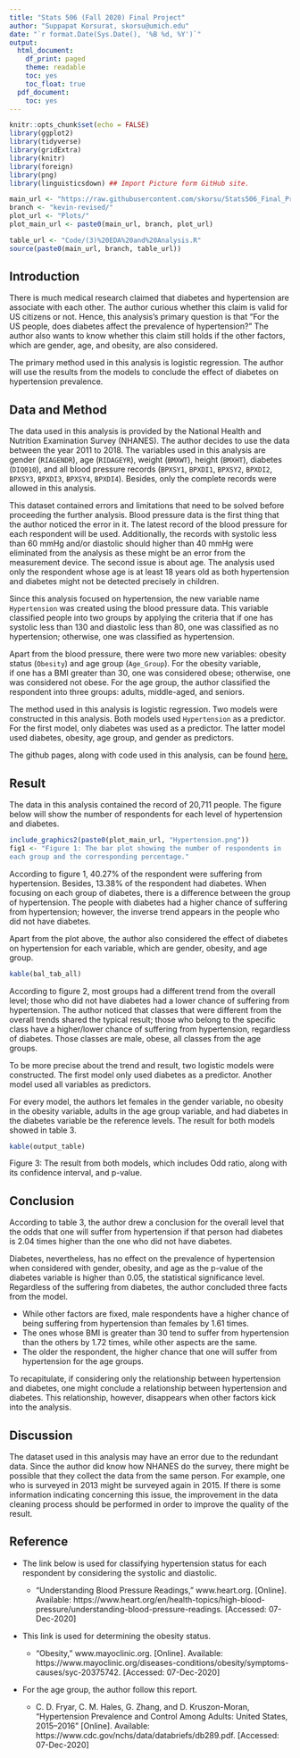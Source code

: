 ```yaml
---
title: "Stats 506 (Fall 2020) Final Project"
author: "Suppapat Korsurat, skorsu@umich.edu"
date: "`r format.Date(Sys.Date(), '%B %d, %Y')`"
output:
  html_document:
    df_print: paged
    theme: readable
    toc: yes
    toc_float: true
  pdf_document:
    toc: yes
---
```


```r
knitr::opts_chunk$set(echo = FALSE)
library(ggplot2)
library(tidyverse)
library(gridExtra)
library(knitr)
library(foreign)
library(png)
library(linguisticsdown) ## Import Picture form GitHub site.
```


```r
main_url <- "https://raw.githubusercontent.com/skorsu/Stats506_Final_Project/"
branch <- "kevin-revised/"
plot_url <- "Plots/"
plot_main_url <- paste0(main_url, branch, plot_url)
```

```r
table_url <- "Code/(3)%20EDA%20and%20Analysis.R"
source(paste0(main_url, branch, table_url))
```

## Introduction
There is much medical research claimed that diabetes and hypertension are 
associate with each other. The author curious whether this claim is valid 
for US citizens or not. Hence, this analysis's primary question is that 
"For the US people, does diabetes affect the prevalence of hypertension?" 
The author also wants to know whether this claim still holds if the other 
factors, which are gender, age, and obesity, are also considered.

The primary method used in this analysis is logistic regression. The author 
will use the results from the models to conclude the effect of diabetes on 
hypertension prevalence. 

## Data and Method
The data used in this analysis is provided by the National Health and 
Nutrition Examination Survey (NHANES). The author decides to use the data 
between the year 2011 to 2018. The variables used in this analysis are 
gender (`RIAGENDR`), age (`RIDAGEYR`), weight (`BMXWT`), height (`BMXHT`), 
diabetes (`DIQ010`), and all blood pressure records (`BPXSY1`, `BPXDI1`, 
`BPXSY2`, `BPXDI2`, `BPXSY3`, `BPXDI3`, `BPXSY4`, `BPXDI4`). Besides, 
only the complete records were allowed in this analysis.

This dataset contained errors and limitations that need to be solved before 
proceeding the further analysis. Blood pressure data is the first thing that 
the author noticed the error in it. The latest record of the blood pressure 
for each respondent will be used. Additionally, the records with systolic less 
than 60 mmHg and/or diastolic should higher than 40 mmHg were eliminated from 
the analysis as these might be an error from the measurement device. The 
second issue is about age. The analysis used only the respondent whose age 
is at least 18 years old as both hypertension and diabetes might not be 
detected precisely in children. 

Since this analysis focused on hypertension, the new variable name 
`Hypertension` was created using the blood pressure data. This variable 
classified people into two groups by applying the criteria that if one has 
systolic less than 130 and diastolic less than 80, one was classified as no
hypertension; otherwise, one was classified as hypertension. 

Apart from the blood pressure, there were two more new variables: obesity 
status (`Obesity`) and age group (`Age_Group`). For the obesity variable,  
if one has a BMI greater than 30, one was considered obese; otherwise, 
one was considered not obese. For the age group, the author classified the
respondent into three groups: adults, middle-aged, and seniors.

The method used in this analysis is logistic regression. Two models were 
constructed in this analysis. Both models used `Hypertension` as a predictor. 
For the first model, only diabetes was used as a predictor. The latter model 
used diabetes, obesity, age group, and gender as predictors. 

The github pages, along with code used in this analysis, can be found [here.](https://github.com/skorsu/Stats506_Final_Project)

## Result

The data in this analysis contained the record of 20,711 people. The figure 
below will show the number of respondents for each level of hypertension and 
diabetes.

```r
include_graphics2(paste0(plot_main_url, "Hypertension.png"))
fig1 <- "Figure 1: The bar plot showing the number of respondents in 
each group and the corresponding percentage."
```

According to figure 1, 40.27% of the respondent were suffering from 
hypertension. Besides, 13.38% of the respondent had diabetes. When focusing 
on each group of diabetes, there is a difference between the group of 
hypertension. The people with diabetes had a higher chance of suffering from 
hypertension; however, the inverse trend appears in the people who did not 
have diabetes.

Apart from the plot above, the author also considered the effect of diabetes 
on hypertension for each variable, which are gender, obesity, and age group. 

```r
kable(bal_tab_all)
```

According to figure 2, most groups had a different trend from the overall 
level; those who did not have diabetes had a lower chance of suffering from 
hypertension. The author noticed that classes that were different from the 
overall trends shared the typical result; those who belong to the specific 
class have a higher/lower chance of suffering from hypertension, regardless 
of diabetes. Those classes are male, obese, all classes from the age groups. 

To be more precise about the trend and result, two logistic models were 
constructed. The first model only used diabetes as a predictor. Another model 
used all variables as predictors.

For every model, the authors let females in the gender variable, no obesity in 
the obesity variable, adults in the age group variable, and had diabetes in 
the diabetes variable be the reference levels. The result for both models 
showed in table 3.

```r
kable(output_table)
```

Figure 3: The result from both models, which includes Odd ratio, along with 
its confidence interval, and p-value.

## Conclusion
According to table 3, the author drew a conclusion for the overall level that 
the odds that one will suffer from hypertension if that person had diabetes 
is 2.04 times higher than the one who did not have diabetes.

Diabetes, nevertheless, has no effect on the prevalence of hypertension when 
considered with gender, obesity, and age as the p-value of the diabetes 
variable is higher than 0.05, the statistical significance level. 
Regardless of the suffering from diabetes, the author concluded three 
facts from the model.

  - While other factors are fixed, male respondents have a higher chance of 
  being suffering from hypertension than females by 1.61 times.
  - The ones whose BMI is greater than 30 tend to suffer from hypertension 
  than the others by 1.72 times, while other aspects are the same.
  - The older the respondent, the higher chance that one will suffer from 
  hypertension for the age groups.

To recapitulate, if considering only the relationship between hypertension and 
diabetes, one might conclude a relationship between hypertension and diabetes. 
This relationship, however, disappears when other factors kick into the 
analysis.

## Discussion
The dataset used in this analysis may have an error due to the redundant data. 
Since the author did know how NHANES do the survey, there might be possible 
that they collect the data from the same person. For example, one who is 
surveyed in 2013 might be surveyed again in 2015. If there is some information 
indicating concerning this issue, the improvement in the data cleaning process
should be performed in order to improve the quality of the result.

## Reference
- The link below is used for classifying hypertension status for each 
respondent by considering the systolic and diastolic.

  - “Understanding Blood Pressure Readings,” www.heart.org. [Online]. Available: https://www.heart.org/en/health-topics/high-blood-pressure/understanding-blood-pressure-readings.
  [Accessed: 07-Dec-2020] 

- This link is used for determining the obesity status.

  - "Obesity," www.mayoclinic.org. [Online]. Available:
  https://www.mayoclinic.org/diseases-conditions/obesity/symptoms-causes/syc-20375742. 
  [Accessed: 07-Dec-2020] 

- For the age group, the author follow this report.

  - C. D. Fryar, C. M. Hales, G. Zhang, and D. Kruszon-Moran, “Hypertension 
  Prevalence and Control Among Adults: United States, 2015–2016” [Online]. 
  Available: https://www.cdc.gov/nchs/data/databriefs/db289.pdf. 
  [Accessed: 07-Dec-2020] 

